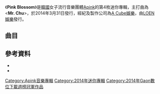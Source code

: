{{Infobox Album
| Name = Pink Blossom
| Cover = 
| Artist = [[Apink|Apink]] 
| Type = 迷你專輯
| Released = 2014年3月31日
| Recorded = 2014年
| Genre = [[韓國流行音樂|K-pop]]、[[舞曲|Dance]]、[[原音樂|Acoustic]]
| Length = 24:59
| Label = [[Plan_A娛樂|A Cube娛樂]]
| Producer = 
| Certification = 
| Chart position = 
| Reviews = 
| Last album = [[Secret_Garden_(Apink迷你專輯)|Secret Garden]]<br />（2013年）
| This album = '''Pink Blossom'''<br />（2014年）
| Next album = [[Pink_LUV|Pink LUV]]<br />（2014年）
| Misc = 
{{External music video|Type=EP|{{YouTube|K5H-GvnNz2Y|Mr. Chu}}}}
}}

《'''Pink Blossom'''》是[[韓國|韓國]]女子流行音樂團體[[Apink|Apink]]的第4枚迷你專輯，主打曲為<'''Mr. Chu'''>，於2014年3月31日發行，經紀及製作公司為[[Plan_A娛樂|A Cube娛樂]]，由[[LOEN娛樂|LOEN娛樂]]發行。

==曲目==
{{Tracklist
| headline = 
| total_length = 24:59

| title1 = Sunday Monday
| note1 = {{lang|ko|썬데이 먼데이}} 
| lyrics1 = {{lang|ko|범이}}、{{lang|ko|낭이}}
| music1 = {{lang|ko|김용현}}
| arranger1 = {{lang|ko|김용현}}
| length1 = 3:34

| title2 = '''Mr. Chu (On Stage)'''
| note2 = '''{{lang|ko|미스터 츄 (On Stage)}}'''
| lyrics2 = {{lang|ko|이단옆차기}}、David Kim
| music2 = {{lang|ko|이단옆차기}}、Seion
| arranger2 = {{lang|ko|이단옆차기}}、Seion
| length2 = 3:24

| title3 = Crystal
| note3 = {{lang|ko|크리스탈}} 
| lyrics3 = E.One 
| music3 = E.One 
| arranger3 = E.One
| length3 = 3:24

| title4 = 爱情童话
| note4 = {{lang|ko|사랑동화}}
| lyrics4 = [[朴初瓏|朴初瓏]]
| music4 = {{lang|ko|김진환}}
| arranger4 = {{lang|ko|김진환}}
| length4 = 3:58

| title5 = So Long
| note5 = 
| lyrics5 = 朴初瓏
| music5 = MasterKey
| arranger5 = MasterKey
| length5 = 3:41

| title6 = Mr. Chu
| note6 = {{lang|ko|미스터 츄}}
| lyrics6 = {{lang|ko|이단옆차기}}、David Kim
| music6 = {{lang|ko|이단옆차기}}、Seion
| arranger6 = {{lang|ko|이단옆차기}}、Seion
| length6 = 3:34

| title7 = Mr. Chu (On Stage) (Inst.)
| note7 = {{lang|ko|미스터 츄 (On Stage) (Inst.)}}
| lyrics7 = 
| music7 = {{lang|ko|이단옆차기}}、Seion
| arranger7 = {{lang|ko|이단옆차기}}、Seion
| length7 = 3:24
}}

==參考資料==
*{{cite web | url=http://music.bugs.co.kr/album/421783 | title=Pink Blossom | publisher=Bugs! | date=2014-03-31 | accessdate=2015-03-07 | language=ko}}
*{{cite web | url=http://www.synnara.co.kr/sp/sp120Main?productId=P000264028 | title=에이핑크 (A PINK) - PINK BLOSSOM (미니앨범) | publisher=Synnara | date=2014-03-31 | accessdate=2015-03-07 | language=ko | archive-date=2015-09-24 | archive-url=https://web.archive.org/web/20150924112636/http://www.synnara.co.kr/sp/sp120Main?productId=P000264028 | dead-url=no }}

{{Apink}}

[[Category:Apink音樂專輯|Category:Apink音樂專輯]]
[[Category:2014年迷你專輯|Category:2014年迷你專輯]]
[[Category:2014年Gaon數位下載週榜冠軍作品|Category:2014年Gaon數位下載週榜冠軍作品]]